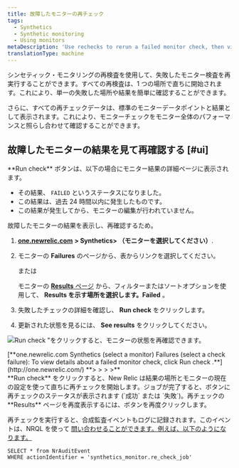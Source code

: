 ```yaml
---
title: 故障したモニターの再チェック
tags:
  - Synthetics
  - Synthetic monitoring
  - Using monitors
metaDescription: 'Use rechecks to rerun a failed monitor check, then view the status and details on the Results page.'
translationType: machine
---
```


シンセティック・モニタリングの再検査を使用して、失敗したモニター検査を再実行することができます。すべての再検査は、1 つの場所で直ちに開始されます。これにより、単一の失敗した場所や結果を簡単に確認することができます。

さらに、すべての再チェックデータは、標準のモニターデータポイントと結果として表示されます。これにより、モニターチェックをモニター全体のパフォーマンスと照らし合わせて確認することができます。

## 故障したモニターの結果を見て再確認する [#ui]

<Icon name="fe-rotate-cw" />
**Run check** ボタンは、以下の場合にモニター結果の詳細ページに表示されます。

- その結果、 `FAILED` というステータスになりました。
- この結果は、過去 24 時間以内に発生したものです。
- この結果が発生してから、モニターの編集が行われていません。

故障したモニターの結果を表示し、再確認するため。

1. [**one.newrelic.com**](http://one.newrelic.com/) **> Synthetics> （モニターを選択してください）**.

2. モニターの **Failures** のページから、表からリンクを選択してください。

   または

   モニターの [**Results** ページ](/docs/synthetics/new-relic-synthetics/using-monitors/view-monitor-results) から、フィルターまたはソートオプションを使用して、 **Results を示す場所を選択します。Failed** 。

3. 失敗したチェックの詳細を確認し、 <Icon name="fe-rotate-cw"/>**Run check** をクリックします。

4. 更新された状態を見るには、 **See results** をクリックしてください。

![Run check "をクリックすると、モニターの状態を再確認できます。](src/images/runcheck.png 'Run check "をクリックすると、モニターの状態を再確認できます。')

<figcaption>
  [**one.newrelic.com Synthetics (select a monitor) Failures (select a check
  failure): To view details about a failed monitor check, click Run check
  .**](http://one.newrelic.com/) **> > > >**
  <Icon name="fe-rotate-cw" />
</figcaption>

<Icon name="fe-rotate-cw" />
**Run check** をクリックすると、New Relic は結果の場所とモニターの現在の設定を使って直ちに再チェックを開始します。ジョブが完了すると、ボタンに再チェックのステータスが表示されます
(`成功` または `失敗`)。再チェックの **Results** ページを再度表示するには、ボタンを再度クリックします。

再チェックを実行すると、合成監査イベントもログに記録されます。このイベントは、NRQL を使って [問い合わせることができます。例えば、以下のようになります。](/docs/query-your-data/nrql-new-relic-query-language/nrql-query-tutorials/query-infrastructure-dimensional-metrics-nrql)

```
SELECT * from NrAuditEvent
WHERE actionIdentifier = 'synthetics_monitor.re_check_job'
```
